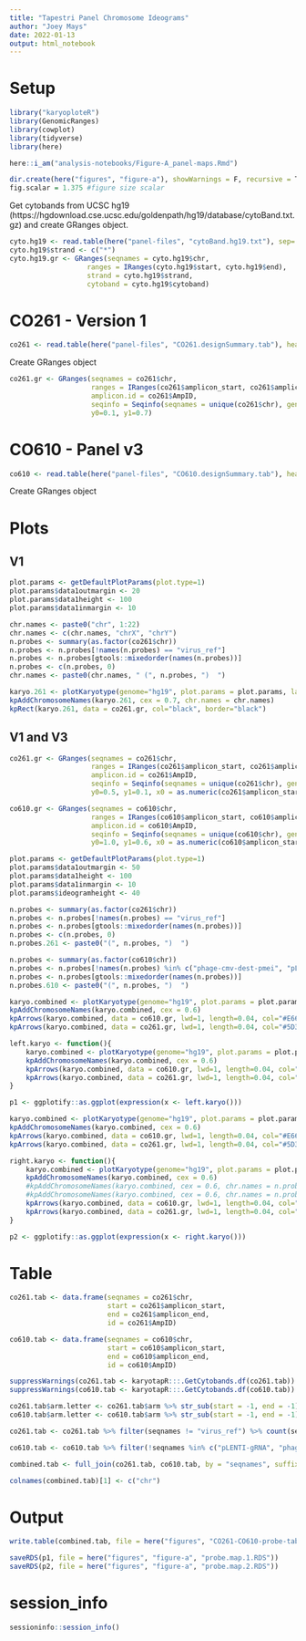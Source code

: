 ```yaml
---
title: "Tapestri Panel Chromosome Ideograms"
author: "Joey Mays"
date: 2022-01-13
output: html_notebook
---
```


# Setup

```r
library("karyoploteR")
library(GenomicRanges)
library(cowplot)
library(tidyverse)
library(here)
```

```r
here::i_am("analysis-notebooks/Figure-A_panel-maps.Rmd")
```

```r
dir.create(here("figures", "figure-a"), showWarnings = F, recursive = T)
fig.scalar = 1.375 #figure size scalar
```


Get cytobands from UCSC hg19 (https://hgdownload.cse.ucsc.edu/goldenpath/hg19/database/cytoBand.txt.gz) and create GRanges object.

```r
cyto.hg19 <- read.table(here("panel-files", "cytoBand.hg19.txt"), sep= '\t', skip = 1, col.names = c("chr", "start", "end", "cytoband", "gstain"))
cyto.hg19$strand <- c("*")
cyto.hg19.gr <- GRanges(seqnames = cyto.hg19$chr,
                   ranges = IRanges(cyto.hg19$start, cyto.hg19$end),
                   strand = cyto.hg19$strand,
                   cytoband = cyto.hg19$cytoband)
```

# CO261 - Version 1

```r
co261 <- read.table(here("panel-files", "CO261.designSummary.tab"), header = T, sep = '\t', fill = T)
```

Create GRanges object

```r
co261.gr <- GRanges(seqnames = co261$chr, 
                    ranges = IRanges(co261$amplicon_start, co261$amplicon_end), 
                    amplicon.id = co261$AmpID, 
                    seqinfo = Seqinfo(seqnames = unique(co261$chr), genome = "hg19"), 
                    y0=0.1, y1=0.7)
```

# CO610 - Panel v3

```r
co610 <- read.table(here("panel-files", "CO610.designSummary.tab"), header = T, sep = '\t', fill = T)
```

Create GRanges object

# Plots

## V1

```r
plot.params <- getDefaultPlotParams(plot.type=1)
plot.params$data1outmargin <- 20
plot.params$data1height <- 100
plot.params$data1inmargin <- 10
```

```r
chr.names <- paste0("chr", 1:22)
chr.names <- c(chr.names, "chrX", "chrY")
n.probes <- summary(as.factor(co261$chr))
n.probes <- n.probes[!names(n.probes) == "virus_ref"]
n.probes <- n.probes[gtools::mixedorder(names(n.probes))]
n.probes <- c(n.probes, 0)
chr.names <- paste0(chr.names, " (", n.probes, ")  ")
```

```r
karyo.261 <- plotKaryotype(genome="hg19", plot.params = plot.params, labels.plotter = NULL)
kpAddChromosomeNames(karyo.261, cex = 0.7, chr.names = chr.names)
kpRect(karyo.261, data = co261.gr, col="black", border="black")
```

## V1 and V3

```r
co261.gr <- GRanges(seqnames = co261$chr, 
                    ranges = IRanges(co261$amplicon_start, co261$amplicon_end), 
                    amplicon.id = co261$AmpID, 
                    seqinfo = Seqinfo(seqnames = unique(co261$chr), genome = "hg19"), 
                    y0=0.5, y1=0.1, x0 = as.numeric(co261$amplicon_start), x1 = as.numeric(co261$amplicon_start))
```

```r
co610.gr <- GRanges(seqnames = co610$chr, 
                    ranges = IRanges(co610$amplicon_start, co610$amplicon_end), 
                    amplicon.id = co610$AmpID, 
                    seqinfo = Seqinfo(seqnames = unique(co610$chr), genome = "hg19"), 
                    y0=1.0, y1=0.6, x0 = as.numeric(co610$amplicon_start), x1 = as.numeric(co610$amplicon_start))
```

```r
plot.params <- getDefaultPlotParams(plot.type=1)
plot.params$data1outmargin <- 50
plot.params$data1height <- 100
plot.params$data1inmargin <- 10
plot.params$ideogramheight <- 40
```

```r
n.probes <- summary(as.factor(co261$chr))
n.probes <- n.probes[!names(n.probes) == "virus_ref"]
n.probes <- n.probes[gtools::mixedorder(names(n.probes))]
n.probes <- c(n.probes, 0)
n.probes.261 <- paste0("(", n.probes, ")  ")

n.probes <- summary(as.factor(co610$chr))
n.probes <- n.probes[!names(n.probes) %in% c("phage-cmv-dest-pmei", "pLENTI-gRNA")]
n.probes <- n.probes[gtools::mixedorder(names(n.probes))]
n.probes.610 <- paste0("(", n.probes, ")  ")
```

```r
karyo.combined <- plotKaryotype(genome="hg19", plot.params = plot.params, labels.plotter = NULL, chromosomes = paste0("chr", 1:12))
kpAddChromosomeNames(karyo.combined, cex = 0.6)
kpArrows(karyo.combined, data = co610.gr, lwd=1, length=0.04, col="#E66100")
kpArrows(karyo.combined, data = co261.gr, lwd=1, length=0.04, col="#5D3A9B")
```

```r
left.karyo <- function(){
    karyo.combined <- plotKaryotype(genome="hg19", plot.params = plot.params, labels.plotter = NULL, chromosomes = paste0("chr", 1:12))
    kpAddChromosomeNames(karyo.combined, cex = 0.6)
    kpArrows(karyo.combined, data = co610.gr, lwd=1, length=0.04, col="#E66100")
    kpArrows(karyo.combined, data = co261.gr, lwd=1, length=0.04, col="#5D3A9B")
}

p1 <- ggplotify::as.ggplot(expression(x <- left.karyo()))
```

```r
karyo.combined <- plotKaryotype(genome="hg19", plot.params = plot.params, labels.plotter = NULL, chromosomes = paste0("chr", c(13:22, "X", "Y")))
kpAddChromosomeNames(karyo.combined, cex = 0.6)
kpArrows(karyo.combined, data = co610.gr, lwd=1, length=0.04, col="#E66100")
kpArrows(karyo.combined, data = co261.gr, lwd=1, length=0.04, col="#5D3A9B")
```

```r
right.karyo <- function(){
    karyo.combined <- plotKaryotype(genome="hg19", plot.params = plot.params, labels.plotter = NULL, chromosomes = paste0("chr", c(13:22, "X", "Y")))
    kpAddChromosomeNames(karyo.combined, cex = 0.6)
    #kpAddChromosomeNames(karyo.combined, cex = 0.6, chr.names = n.probes.261[13:24], xoffset = 0.035, yoffset = 46)
    #kpAddChromosomeNames(karyo.combined, cex = 0.6, chr.names = n.probes.610[13:24], xoffset = 0.035, yoffset = 95)
    kpArrows(karyo.combined, data = co610.gr, lwd=1, length=0.04, col="#E66100")
    kpArrows(karyo.combined, data = co261.gr, lwd=1, length=0.04, col="#5D3A9B")
}

p2 <- ggplotify::as.ggplot(expression(x <- right.karyo()))
```

# Table

```r
co261.tab <- data.frame(seqnames = co261$chr, 
                        start = co261$amplicon_start, 
                        end = co261$amplicon_end, 
                        id = co261$AmpID)

co610.tab <- data.frame(seqnames = co610$chr, 
                        start = co610$amplicon_start, 
                        end = co610$amplicon_end, 
                        id = co610$AmpID)

suppressWarnings(co261.tab <- karyotapR:::.GetCytobands.df(co261.tab))
suppressWarnings(co610.tab <- karyotapR:::.GetCytobands.df(co610.tab))

co261.tab$arm.letter <- co261.tab$arm %>% str_sub(start = -1, end = -1)
co610.tab$arm.letter <- co610.tab$arm %>% str_sub(start = -1, end = -1)

co261.tab <- co261.tab %>% filter(seqnames != "virus_ref") %>% count(seqnames, arm.letter) %>% pivot_wider(names_from = arm.letter, values_from = n) %>% replace_na(list(p=0, q=0)) %>% mutate(total = p + q)

co610.tab <- co610.tab %>% filter(!seqnames %in% c("pLENTI-gRNA", "phage-cmv-dest-pmei")) %>% count(seqnames, arm.letter) %>% pivot_wider(names_from = arm.letter, values_from = n) %>% replace_na(list(p=0, q=0)) %>% mutate(total = p + q)

combined.tab <- full_join(co261.tab, co610.tab, by = "seqnames", suffix = c(".v1", ".v2")) %>%  mutate(across(where(is.numeric), ~ replace_na(.x, 0)))

colnames(combined.tab)[1] <- c("chr")
```

# Output

```r
write.table(combined.tab, file = here("figures", "CO261-CO610-probe-table.txt"), row.names = F, col.names = T, quote = F, sep = '\t')
```

```r
saveRDS(p1, file = here("figures", "figure-a", "probe.map.1.RDS"))
saveRDS(p2, file = here("figures", "figure-a", "probe.map.2.RDS"))
```

# session_info

```r
sessioninfo::session_info()
```
